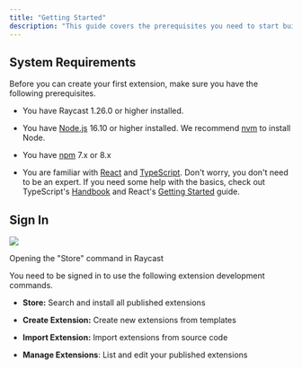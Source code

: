 ```yaml
---
title: "Getting Started"
description: "This guide covers the prerequisites you need to start building extensions."
---
```


## System Requirements

Before you can create your first extension, make sure you have the following prerequisites.

* You have Raycast 1.26.0 or higher installed.

* You have [Node.js](https://nodejs.org) 16.10 or higher installed. We recommend [nvm](https://github.com/nvm-sh/nvm) to install Node.

* You have [npm](http://npmjs.com) 7.x or 8.x

* You are familiar with [React](https://reactjs.org) and [TypeScript](https://www.typescriptlang.org). Don't worry, you don't need to be an expert. If you need some help with the basics, check out TypeScript's [Handbook](https://www.typescriptlang.org/docs/handbook/intro.html) and React's [Getting Started](https://react.dev/learn) guide.

## Sign In

![](/images/basics/welcome.png)

Opening the "Store" command in Raycast

You need to be signed in to use the following extension development commands.

* **Store:** Search and install all published extensions

* **Create Extension:** Create new extensions from templates

* **Import Extension:** Import extensions from source code

* **Manage Extensions**: List and edit your published extensions